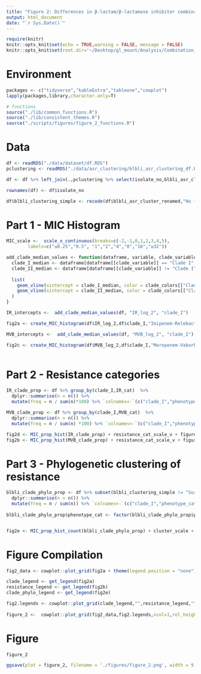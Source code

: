 ```yaml
---
title: "Figure 2: Differences in β-lactam/β-lactamase inhibitor combination resistance across clades of epidemic lineage sequence type 258"
output: html_document
date: "`r Sys.Date()`"
---
```


```r
require(knitr)
knitr::opts_knit$set(echo = TRUE,warning = FALSE, message = FALSE)  
knitr::opts_knit$set(root.dir='~/Desktop/gl_mount/Analysis/Combination_resistance/pre-intro-blbli-resistance-ms/') 
```

# Environment
```r
packages <- c("tidyverse","kableExtra","tableone","cowplot")
lapply(packages,library,character.only=T)

# functions
source("./lib/common_functions.R")
source("./lib/consistent_themes.R")
source("./scripts/figures/figure_2_functions.R")
```

# Data
```r
df <- readRDS("./data/dataset/df.RDS")
pclustering <- readRDS("./data/asr_clustering/blbli_asr_clustering_df.RDS") 

df <- df %>% left_join(.,pclustering %>% select(isolate_no,blbli_asr_cluster_renamed) %>% `colnames<-`(c("isolate_no","blbli_asr_cluster_renamed"))) 

rownames(df) <- df$isolate_no

df$blbli_clustering_simple <- recode(df$blbli_asr_cluster_renamed,"No feature"="Susceptible") 
```

# Part 1 - MIC Histogram
```r
MIC_scale <-  scale_x_continuous(breaks=c(-2,-1,0,1,2,3,4,5),
        labels=c("≤0.25","0.5", "1","2","4","8","16","≥32")) 

add_clade_median_values <- function(dataframe, variable, clade_variable) {
  clade_I_median <- dataframe[dataframe[[clade_variable]] == "Clade I", variable] %>% median(na.rm = TRUE)
  clade_II_median <- dataframe[dataframe[[clade_variable]] != "Clade I", variable] %>% median(na.rm = TRUE)
  
  list(
    geom_vline(xintercept = clade_I_median, color = clade_colors[["Clade I"]], linetype = 3,size=1),
    geom_vline(xintercept = clade_II_median, color = clade_colors[["Clade II"]], linetype = 3,size=1)
  )
}

IR_intercepts <-  add_clade_median_values(df, "IR_log_2", "clade_I")

fig2a <- create_MIC_histogram(df$IR_log_2,df$clade_I,"Imipenem-Relebactam") + ylim(NA,250)   +figure_2_format + clade_colors_scale_v   +MIC_scale + IR_intercepts[[1]] + IR_intercepts[[2]]

MVB_intercepts <-  add_clade_median_values(df, "MVB_log_2", "clade_I")

fig2c <- create_MIC_histogram(df$MVB_log_2,df$clade_I,"Meropenem-Vaborbactam")  + MIC_scale  + ylim(NA,250) +figure_2_format + clade_colors_scale_v + MVB_intercepts[[1]] + MVB_intercepts[[2]]
   
```

# Part 2 - Resistance categories
```r
IR_clade_prop <- df %>% group_by(clade_I,IR_cat)  %>%
  dplyr::summarise(n = n()) %>%
  mutate(freq = n / sum(n)*100) %>% `colnames<-`(c("clade_I","phenotype_cat","n","freq"))

MVB_clade_prop <- df %>% group_by(clade_I,MVB_cat)  %>%
  dplyr::summarise(n = n()) %>%
  mutate(freq = n / sum(n) *100) %>% `colnames<-`(c("clade_I","phenotype_cat","n","freq"))
```

```r
fig2d <- MIC_prop_hist(IR_clade_prop) + resistance_cat_scale_v + figure_2_format 
fig2b <- MIC_prop_hist(MVB_clade_prop) + resistance_cat_scale_v + figure_2_format 
```

# Part 3 - Phylogenetic clustering of resistance
```r
blbli_clade_phylo_prop <- df %>% subset(blbli_clustering_simple != "Susceptible") %>% group_by(clade_I,blbli_clustering_simple)  %>% 
  dplyr::summarise(n = n()) %>%
  mutate(freq = n / sum(n)) %>% `colnames<-`(c("clade_I","phenotype_cat","n","freq"))  
 
blbli_clade_phylo_prop$phenotype_cat <- factor(blbli_clade_phylo_prop$phenotype_cat,levels = c("Singleton",subset(blbli_clade_phylo_prop$phenotype_cat,blbli_clade_phylo_prop$phenotype_cat != "Singleton") %>% sort))


fig2e <- MIC_prop_hist_count(blbli_clade_phylo_prop) + cluster_scale + figure_2_format  
```

# Figure Compilation
```r
fig2_data <- cowplot::plot_grid(fig2a + theme(legend.position = "none"),fig2b  + theme(legend.position = "none"),"",fig2c + theme(legend.position = "none"),fig2d + theme(legend.position = "none") , fig2e+ theme(legend.position = "none"), ncol=3,rel_widths = c(1,0.45,0.45,1,0.45,0.45),labels = c("A","B","","C","D","E"),label_size = 16)

clade_legend <- get_legend(fig2a)
resistance_legend <- get_legend(fig2b)
clade_phylo_legend <- get_legend(fig2e)

fig2.legends <- cowplot::plot_grid(clade_legend,"",resistance_legend,"",clade_phylo_legend,ncol=5,align = "hv",rel_widths = c(1,0.25,1,0.25,1)) + theme(plot.margin = unit(c(t=-2.5, 2, b=-1,0 ), "cm"))
 
figure_2 <-  cowplot::plot_grid(fig2_data,fig2.legends,ncol=1,rel_heights = c(1,0.2),align = "h")
```

# Figure
```r
figure_2
```

```r
ggsave(plot = figure_2, filename = './figures/figure_2.png', width = 9, height = 7.2,bg = 'white')
```